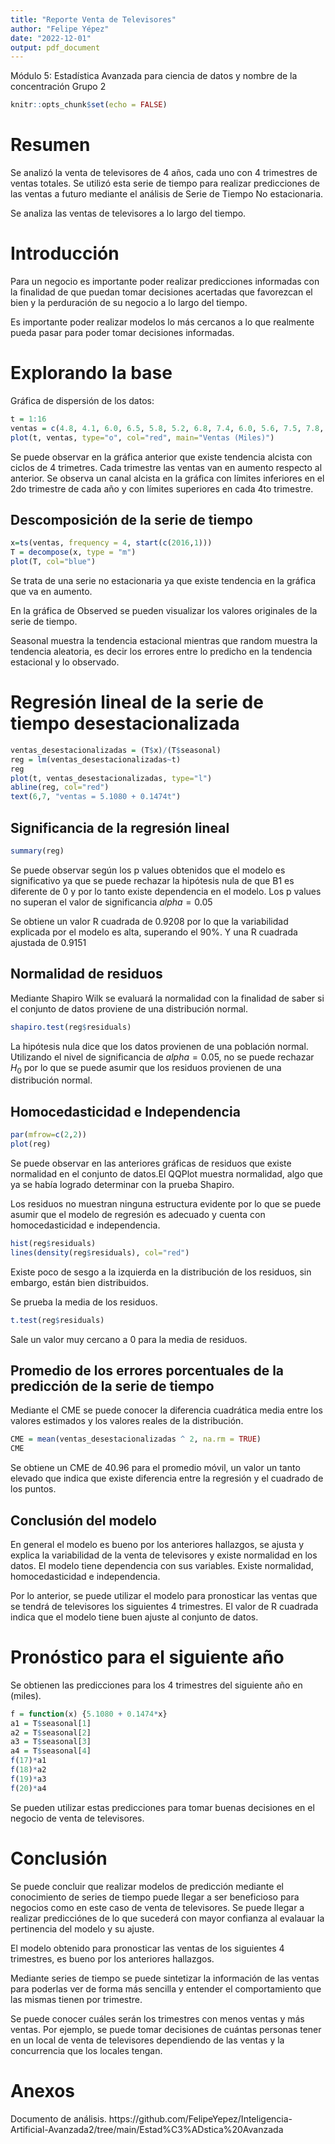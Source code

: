 ---
title: "Reporte Venta de Televisores"
author: "Felipe Yépez"
date: "2022-12-01"
output: pdf_document
---
Módulo 5: Estadística Avanzada para ciencia de datos y nombre de la concentración
Grupo 2

```{r setup, include=FALSE}
knitr::opts_chunk$set(echo = FALSE)
```

# Resumen
Se analizó la venta de televisores de 4 años, cada uno con 4 trimestres de ventas totales. Se utilizó esta serie de tiempo para realizar predicciones de las ventas a futuro mediante el análisis de Serie de Tiempo No estacionaria.

Se analiza las ventas de televisores a lo largo del tiempo.

# Introducción
Para un negocio es importante poder realizar predicciones informadas con la finalidad de que puedan tomar decisiones acertadas que favorezcan el bien y la perduración de su negocio a lo largo del tiempo. 

Es importante poder realizar modelos lo más cercanos a lo que realmente pueda pasar para poder tomar decisiones informadas.


# Explorando la base
Gráfica de dispersión de los datos:

```{r}
t = 1:16
ventas = c(4.8, 4.1, 6.0, 6.5, 5.8, 5.2, 6.8, 7.4, 6.0, 5.6, 7.5, 7.8, 6.3, 5.9, 8.0, 8.4)
plot(t, ventas, type="o", col="red", main="Ventas (Miles)")
```
Se puede observar en la gráfica anterior que existe tendencia alcista con ciclos de 4 trimetres. Cada trimestre las ventas van en aumento respecto al anterior. Se observa un canal alcista en la gráfica con límites inferiores en el 2do trimestre de cada año y con límites superiores en cada 4to trimestre.


## Descomposición de la serie de tiempo
```{r}
x=ts(ventas, frequency = 4, start(c(2016,1)))
T = decompose(x, type = "m")
plot(T, col="blue")
```

Se trata de una serie no estacionaria ya que existe tendencia en la gráfica que va en aumento.

En la gráfica de Observed se pueden visualizar los valores originales de la serie de tiempo.

Seasonal muestra la tendencia estacional mientras que random muestra la tendencia aleatoria, es decir los errores entre lo predicho en la tendencia estacional y lo observado.

# Regresión lineal de la serie de tiempo desestacionalizada
```{r}
ventas_desestacionalizadas = (T$x)/(T$seasonal)
reg = lm(ventas_desestacionalizadas~t)
reg
plot(t, ventas_desestacionalizadas, type="l")
abline(reg, col="red")
text(6,7, "ventas = 5.1080 + 0.1474t")
```
## Significancia de la regresión lineal
```{r}
summary(reg)
```
Se puede observar según los p values obtenidos que el modelo es significativo ya que se puede rechazar la hipótesis nula de que B1 es diferente de 0 y por lo tanto existe dependencia en el modelo. Los p values no superan el valor de significancia $alpha = 0.05$

Se obtiene un valor R cuadrada de 0.9208 por lo que la variabilidad explicada por el modelo es alta, superando el 90%. Y una R cuadrada ajustada de 0.9151

## Normalidad de residuos
Mediante Shapiro Wilk se evaluará la normalidad con la finalidad de saber si el conjunto de datos proviene de una distribución normal.
```{r}
shapiro.test(reg$residuals)
```
La hipótesis nula dice que los datos provienen de una población normal. Utilizando el nivel de significancia de $alpha = 0.05$, no se puede rechazar $H_0$ por lo que se puede asumir que los residuos provienen de una distribución normal. 


## Homocedasticidad e Independencia
```{r}
par(mfrow=c(2,2))
plot(reg)
```
Se puede observar en las anteriores gráficas de residuos que existe normalidad en el conjunto de datos.El QQPlot muestra normalidad, algo que ya se había logrado determinar con la prueba Shapiro.

Los residuos no muestran ninguna estructura evidente por lo que se puede asumir que el modelo de regresión es adecuado y cuenta con homocedasticidad e independencia.

```{r}
hist(reg$residuals)
lines(density(reg$residuals), col="red")
```
Existe poco de sesgo a la izquierda en la distribución de los residuos, sin embargo, están bien distribuidos.

Se prueba la media de los residuos.
```{r}
t.test(reg$residuals)
```
Sale un valor muy cercano a 0 para la media de residuos.

## Promedio de los errores porcentuales de la predicción de la serie de tiempo
Mediante el CME se puede conocer la diferencia cuadrática media entre los valores estimados y los valores reales de la distribución.
```{r}
CME = mean(ventas_desestacionalizadas ^ 2, na.rm = TRUE)
CME
```
Se obtiene un CME de 40.96 para el promedio móvil, un valor un tanto elevado que indica que existe diferencia entre la regresión y el cuadrado de los puntos.

## Conclusión del modelo
En general el modelo es bueno por los anteriores hallazgos, se ajusta y explica la variabilidad de la venta de televisores y existe normalidad en los datos. El modelo tiene dependencia con sus variables. Existe normalidad, homocedasticidad e independencia.

Por lo anterior, se puede utilizar el modelo para pronosticar las ventas que se tendrá de televisores los siguientes 4 trimestres.  El valor de R cuadrada indica que el modelo tiene buen ajuste al conjunto de datos.



# Pronóstico para el siguiente año
Se obtienen las predicciones para los 4 trimestres del siguiente año en (miles).
```{r}
f = function(x) {5.1080 + 0.1474*x}
a1 = T$seasonal[1]
a2 = T$seasonal[2]
a3 = T$seasonal[3]
a4 = T$seasonal[4]
f(17)*a1
f(18)*a2
f(19)*a3
f(20)*a4
```

Se pueden utilizar estas predicciones para tomar buenas decisiones en el negocio de venta de televisores.

# Conclusión
Se puede concluir que realizar modelos de predicción mediante el conocimiento de series de tiempo puede llegar a ser beneficioso para negocios como en este caso de venta de televisores. Se puede llegar a realizar predicciónes de lo que sucederá con mayor confianza al evalauar la pertinencia del modelo y su ajuste.

El modelo obtenido para pronosticar las ventas de los siguientes 4 trimestres, es bueno por los anteriores hallazgos.

Mediante series de tiempo se puede sintetizar la información de las ventas para poderlas ver de forma más sencilla y entender el comportamiento que las mismas tienen por trimestre.

Se puede conocer cuáles serán los trimestres con menos ventas y más ventas. Por ejemplo, se puede tomar decisiones de cuántas personas tener en un local de venta de televisores dependiendo de las ventas y la concurrencia que los locales tengan.


# Anexos
Documento de análisis.
https://github.com/FelipeYepez/Inteligencia-Artificial-Avanzada2/tree/main/Estad%C3%ADstica%20Avanzada